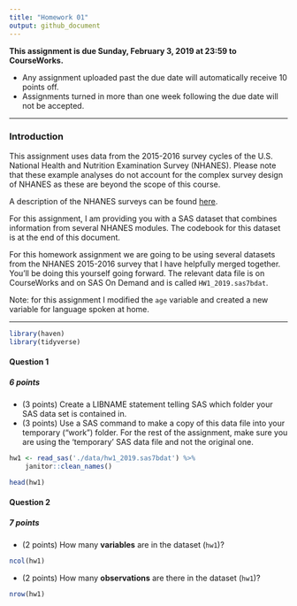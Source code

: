 ```yaml
---
title: "Homework 01"
output: github_document
---
```


**This assignment is due Sunday, February 3, 2019 at 23:59 to CourseWorks.**  

* Any assignment uploaded past the due date will automatically receive 10 points off.
* Assignments turned in more than one week following the due date will not be accepted.

***  

### Introduction  

This assignment uses data from the 2015-2016 survey cycles of the U.S. National Health and Nutrition Examination Survey (NHANES). Please note that these example analyses do not account for the complex survey design of NHANES as these are beyond the scope of this course.  

A description of the NHANES surveys can be found [here](https://www.cdc.gov/nchs/nhanes/).  

For this assignment, I am providing you with a SAS dataset that combines information from several NHANES modules. The codebook for this dataset is at the end of this document.  

For this homework assignment we are going to be using several datasets from the NHANES 2015-2016 survey that I have helpfully merged together. You’ll be doing this yourself going forward. The relevant data file is on CourseWorks and on SAS On Demand and is called `HW1_2019.sas7bdat`.  

Note: for this assignment I modified the `age` variable and created a new variable for language spoken at home.  

***  

```r
library(haven)
library(tidyverse)
```

#### Question 1  

##### 6 points  

* (3 points) Create a LIBNAME statement telling SAS which folder your SAS data set is contained in.  
* (3 points) Use a SAS command to make a copy of this data file into your temporary (“work”) folder. For the rest of the assignment, make sure you are using the ‘temporary’ SAS data file and not the original one.  

```r
hw1 <- read_sas('./data/hw1_2019.sas7bdat') %>% 
    janitor::clean_names()

head(hw1)
```

#### Question 2  

##### 7 points  

* (2 points) How many **variables** are in the dataset (`hw1`)?  

```r
ncol(hw1)
```

* (2 points) How many **observations** are there in the dataset (`hw1`)?  

```r
nrow(hw1)
```

